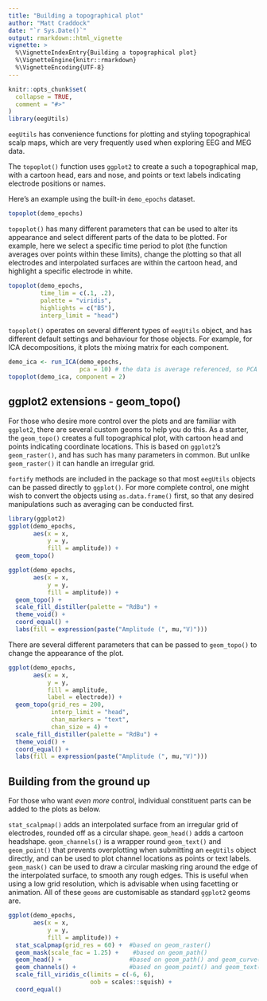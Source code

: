 ```yaml
---
title: "Building a topographical plot"
author: "Matt Craddock"
date: "`r Sys.Date()`"
output: rmarkdown::html_vignette
vignette: >
  %\VignetteIndexEntry{Building a topographical plot}
  %\VignetteEngine{knitr::rmarkdown}
  %\VignetteEncoding{UTF-8}
---
```


```r
knitr::opts_chunk$set(
  collapse = TRUE,
  comment = "#>"
)
library(eegUtils)
```

`eegUtils` has convenience functions for plotting and styling topographical scalp maps, which are very frequently used when exploring EEG and MEG data.

The `topoplot()` function uses `ggplot2` to create a such a topographical map, with a cartoon head, ears and nose, and points or text labels indicating electrode positions or names. 

Here's an example using the built-in `demo_epochs` dataset.

```r
topoplot(demo_epochs)
```

`topoplot()` has many different parameters that can be used to alter its appearance and select different parts of the data to be plotted. For example, here we select a specific time period to plot (the function averages over points within these limits), change the plotting so that all electrodes and interpolated surfaces are within the cartoon head, and highlight a specific electrode in white.

```r
topoplot(demo_epochs,
         time_lim = c(.1, .2),
         palette = "viridis",
         highlights = c("B5"),
         interp_limit = "head")
```

`topoplot()` operates on several different types of `eegUtils` object, and has different default settings and behaviour for those objects. For example, for ICA decompositions, it plots the mixing matrix for each component.

```r
demo_ica <- run_ICA(demo_epochs,
                    pca = 10) # the data is average referenced, so PCA is required
topoplot(demo_ica, component = 2)
```

## ggplot2 extensions - geom_topo()

For those who desire more control over the plots and are familiar with `ggplot2`, there are several custom geoms to help you do this. As a starter, the `geom_topo()` creates a full topographical plot, with cartoon head and points indicating coordinate locations. This is based on `ggplot2`'s `geom_raster()`, and has such has many parameters in common. But unlike `geom_raster()` it can handle an irregular grid.

`fortify` methods are included in the package so that most `eegUtils` objects can be passed directly to `ggplot()`. For more complete control, one might wish to convert the objects using `as.data.frame()` first, so that any desired manipulations such as averaging can be conducted first. 

```r
library(ggplot2)
ggplot(demo_epochs,
       aes(x = x,
           y = y,
           fill = amplitude)) +
  geom_topo()
```

```r
ggplot(demo_epochs,
       aes(x = x,
           y = y,
           fill = amplitude)) +
  geom_topo() + 
  scale_fill_distiller(palette = "RdBu") + 
  theme_void() + 
  coord_equal() + 
  labs(fill = expression(paste("Amplitude (", mu,"V)")))
```

There are several different parameters that can be passed to `geom_topo()` to change the appearance of the plot.

```r
ggplot(demo_epochs,
       aes(x = x,
           y = y,
           fill = amplitude,
           label = electrode)) +
  geom_topo(grid_res = 200,
            interp_limit = "head",
            chan_markers = "text",
            chan_size = 4) + 
  scale_fill_distiller(palette = "RdBu") + 
  theme_void() + 
  coord_equal() + 
  labs(fill = expression(paste("Amplitude (", mu,"V)"))) 
```

## Building from the ground up

For those who want *even more* control, individual constituent parts can be added to the plots as below.

`stat_scalpmap()` adds an interpolated surface from an irregular grid of electrodes, rounded off as a circular shape. `geom_head()` adds a cartoon headshape. `geom_channels()` is a wrapper round `geom_text()` and `geom_point()` that prevents overplotting when submitting an `eegUtils` object directly, and can be used to plot channel locations as points or text labels. `geom_mask()` can be used to draw a circular masking ring around the edge of the interpolated surface, to smooth any rough edges. This is useful when using a low grid resolution, which is advisable when using facetting or animation. All of these `geoms` are customisable as standard `ggplot2` geoms are.

```r
ggplot(demo_epochs, 
       aes(x = x, 
           y = y,
           fill = amplitude)) + 
  stat_scalpmap(grid_res = 60) +  #based on geom_raster()
  geom_mask(scale_fac = 1.25) +    #based on geom_path()
  geom_head() +                   #based on geom_path() and geom_curve()
  geom_channels() +               #based on geom_point() and geom_text()
  scale_fill_viridis_c(limits = c(-6, 6),
                       oob = scales::squish) +
  coord_equal()
```
